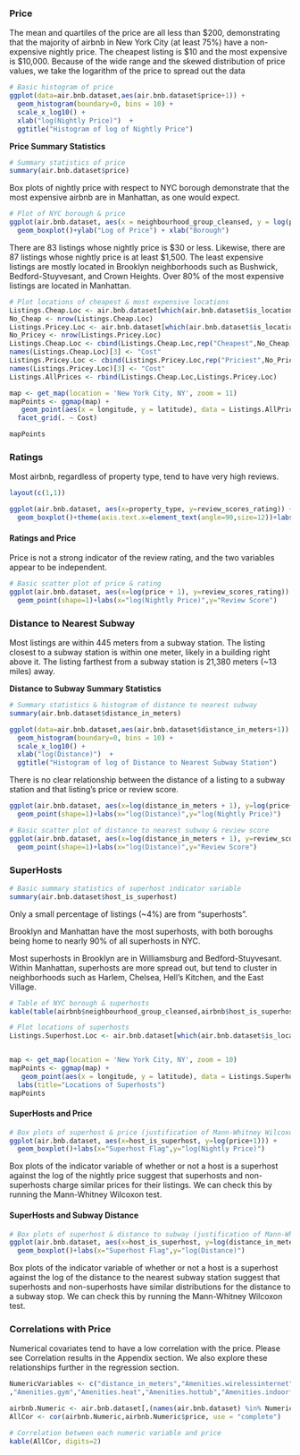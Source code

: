 
### Price

The mean and quartiles of the price are all less than $200, demonstrating that the majority of airbnb in New York City (at least 75%) have a non-expensive nightly price. The cheapest listing is $10 and the most expensive is $10,000. Because of the wide range and the skewed distribution of price values, we take the logarithm of the price to spread out the data

```r

# Basic histogram of price
ggplot(data=air.bnb.dataset,aes(air.bnb.dataset$price+1)) + 
  geom_histogram(boundary=0, bins = 10) + 
  scale_x_log10() +
  xlab("log(Nightly Price)")  + 
  ggtitle("Histogram of log of Nightly Price")

```

**Price Summary Statistics**
```r
# Summary statistics of price
summary(air.bnb.dataset$price)
```

Box plots of nightly price with respect to NYC borough demonstrate that the most expensive airbnb are in Manhattan, as one would expect.

```r
# Plot of NYC borough & price
ggplot(air.bnb.dataset, aes(x = neighbourhood_group_cleansed, y = log(price+1))) + 
  geom_boxplot()+ylab("Log of Price") + xlab("Borough")
```

There are 83 listings whose nightly price is \$30 or less. Likewise, there are 87 listings whose nightly price is at least \$1,500. The least expensive listings are mostly located in Brooklyn neighborhoods such as Bushwick, Bedford-Stuyvesant, and Crown Heights. Over 80% of the most expensive listings are located in Manhattan. 

```r
# Plot locations of cheapest & most expensive locations
Listings.Cheap.Loc <- air.bnb.dataset[which(air.bnb.dataset$is_location_exact=="t" & air.bnb.dataset$price <= 30),c("latitude","longitude")]
No_Cheap <- nrow(Listings.Cheap.Loc)
Listings.Pricey.Loc <- air.bnb.dataset[which(air.bnb.dataset$is_location_exact=="t" & air.bnb.dataset$price >= 1500),c("latitude","longitude")]
No_Pricey <- nrow(Listings.Pricey.Loc)
Listings.Cheap.Loc <- cbind(Listings.Cheap.Loc,rep("Cheapest",No_Cheap))
names(Listings.Cheap.Loc)[3] <- "Cost"
Listings.Pricey.Loc <- cbind(Listings.Pricey.Loc,rep("Priciest",No_Pricey))
names(Listings.Pricey.Loc)[3] <- "Cost"
Listings.AllPrices <- rbind(Listings.Cheap.Loc,Listings.Pricey.Loc)

map <- get_map(location = 'New York City, NY', zoom = 11)
mapPoints <- ggmap(map) +
   geom_point(aes(x = longitude, y = latitude), data = Listings.AllPrices, alpha = .5) +
  facet_grid(. ~ Cost)

mapPoints
```



### Ratings 

Most airbnb, regardless of property type, tend to have very high reviews.

```r
layout(c(1,1))

ggplot(air.bnb.dataset, aes(x=property_type, y=review_scores_rating)) +
  geom_boxplot()+theme(axis.text.x=element_text(angle=90,size=12))+labs(x="Property Type",y="Review Score")

```

#### Ratings and Price

Price is not a strong indicator of the review rating, and the two variables appear to be independent.

```r
# Basic scatter plot of price & rating
ggplot(air.bnb.dataset, aes(x=log(price + 1), y=review_scores_rating)) +
  geom_point(shape=1)+labs(x="log(Nightly Price)",y="Review Score")

```

### Distance to Nearest Subway

Most listings are within 445 meters from a subway station. The listing closest to a subway station is within one meter, likely in a building right above it. The listing farthest from a subway station is 21,380 meters (~13 miles) away.

**Distance to Subway Summary Statistics**
```r
# Summary statistics & histogram of distance to nearest subway
summary(air.bnb.dataset$distance_in_meters)
```
```r
ggplot(data=air.bnb.dataset,aes(air.bnb.dataset$distance_in_meters+1)) + 
  geom_histogram(boundary=0, bins = 10) + 
  scale_x_log10() +
  xlab("log(Distance)")  + 
  ggtitle("Histogram of log of Distance to Nearest Subway Station")
```

There is no clear relationship between the distance of a listing to a subway station and that listing's price or review score.

```r
ggplot(air.bnb.dataset, aes(x=log(distance_in_meters + 1), y=log(price+1))) +
  geom_point(shape=1)+labs(x="log(Distance)",y="log(Nightly Price)")

# Basic scatter plot of distance to nearest subway & review score
ggplot(air.bnb.dataset, aes(x=log(distance_in_meters + 1), y=review_scores_rating)) +
  geom_point(shape=1)+labs(x="log(Distance)",y="Review Score")
```


### SuperHosts

```r
# Basic summary statistics of superhost indicator variable
summary(air.bnb.dataset$host_is_superhost)
```

Only a small percentage of listings (~4%) are from "superhosts".

Brooklyn and Manhattan have the most superhosts, with both boroughs being home to nearly 90% of all superhosts in NYC.

Most superhosts in Brooklyn are in Williamsburg and Bedford-Stuyvesant. Within Manhattan, superhosts are more spread out, but tend to cluster in neighborhoods such as Harlem, Chelsea, Hell's Kitchen, and the East Village.

```r
# Table of NYC borough & superhosts
kable(table(airbnb$neighbourhood_group_cleansed,airbnb$host_is_superhost))
```



```r
# Plot locations of superhosts
Listings.Superhost.Loc <- air.bnb.dataset[which(air.bnb.dataset$is_location_exact=="t" & air.bnb.dataset$host_is_superhost == "t"),c("latitude","longitude")]


map <- get_map(location = 'New York City, NY', zoom = 10)
mapPoints <- ggmap(map) +
   geom_point(aes(x = longitude, y = latitude), data = Listings.Superhost.Loc, alpha = .5)+
  labs(title="Locations of Superhosts")
mapPoints
```


#### SuperHosts and Price

```r
# Box plots of superhost & price (justification of Mann-Whitney Wilcoxon test)
ggplot(air.bnb.dataset, aes(x=host_is_superhost, y=log(price+1))) +
  geom_boxplot()+labs(x="Superhost Flag",y="log(Nightly Price)")
```

Box plots of the indicator variable of whether or not a host is a superhost against the log of the nightly price suggest that superhosts and non-superhosts charge similar prices for their listings. We can check this by running the Mann-Whitney Wilcoxon test.

#### SuperHosts and Subway Distance

```r
# Box plots of superhost & distance to subway (justification of Mann-Whitney Wilcoxon test)
ggplot(air.bnb.dataset, aes(x=host_is_superhost, y=log(distance_in_meters+1))) +
  geom_boxplot()+labs(x="Superhost Flag",y="log(Distance)")
```

Box plots of the indicator variable of whether or not a host is a superhost against the log of the distance to the nearest subway station suggest that superhosts and non-superhosts have similar distributions for the distance to a subway stop. We can check this by running the Mann-Whitney Wilcoxon test.

### Correlations with Price

Numerical covariates tend to have a low correlation with the price. Please see Correlation results in the Appendix section. We also explore these relationships further in the regression section.

```r
NumericVariables <- c("distance_in_meters","Amenities.wirelessinternet","Couple"    ,"Host.Ver.email","Host.Ver.facebook","Host.Ver.googl","Host.Ver.jumio"             ,"Host.Ver.kba","Host.Ver.linkedin","Host.Ver.manualofflin","Host.Ver.manualonlin"   ,"Host.Ver.none","Host.Ver.phone","Host.Ver.photograph","Host.Ver.review"            ,"Host.Ver.sentid","Host.Ver.weibo","Amenities.aircondit","Amenities.breakfast"      ,"Amenities.buzzerwirelessintercom","Amenities.cabletv","Amenities.carbonmonoxidedetector","Amenities.cat","Amenities.dog","Amenities.doorman","Amenities.dryer"          ,"Amenities.elevatorinbuild","Amenities.essenti","Amenities.familykidfriend",        "Amenities.fireextinguish","Amenities.firstaidkit","Amenities.freeparkingonpremis"   
,"Amenities.gym","Amenities.heat","Amenities.hottub","Amenities.indoorfireplac"      ,"Amenities.internet","Amenities.kitchen","Amenities.otherpet" ,              "Amenities.petsallow","Amenities.petsliveonthisproperti","Amenities.pool"            ,"Amenities.safetycard","Amenities.shampoo","Amenities.smokedetector","Amenities.smokingallow","Amenities.suitableforev","Amenities.washer","Amenities.washerdry"    ,"Amenities.wheelchairaccess","calculated_host_airbnb_count","reviews_per_month", "number_of_reviews","review_scores_rating","review_scores_accuracy",           "review_scores_cleanliness","review_scores_checkin","review_scores_communication"    ,"review_scores_location","review_scores_value","minimum_nights"                ,"maximum_nights","availability_30","availability_365","guests_included", "bathrooms","bedrooms","beds","host_total_airbnb_count","host_response_rate","host_acceptance_rate")

airbnb.Numeric <- air.bnb.dataset[,(names(air.bnb.dataset) %in% NumericVariables)]
AllCor <- cor(airbnb.Numeric,airbnb.Numeric$price, use = "complete")

# Correlation between each numeric variable and price
kable(AllCor, digits=2)
```